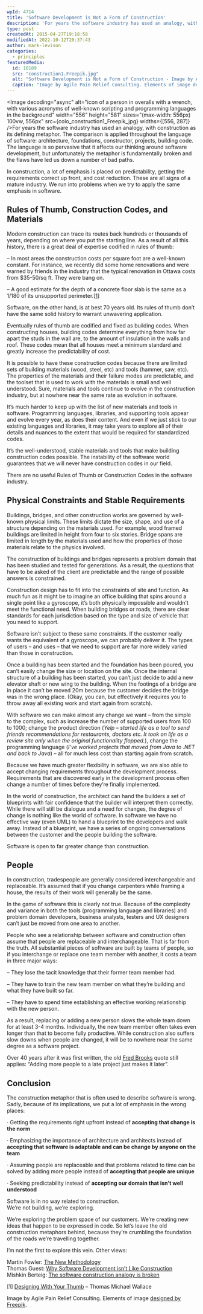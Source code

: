 ```yaml
---
wpId: 4714
title: 'Software Development is Not a Form of Construction'
description: 'For years the software industry has used an analogy, with construction as its defining metaphor. The comparison is applied throughout the language of software: architecture, foundations, constructor, projects, building code. The language is so pervasive that it affects our thinking around software development, but unfortunately the metaphor is fundamentally broken and the flaws have led ...'
type: post
createdAt: 2015-04-27T19:18:58
modifiedAt: 2022-10-12T20:37:43
author: mark-levison
categories:
  - principles
featuredMedia:
  id: 10189
  src: "construction1.Freepik.jpg"
  alt: "Software Development is Not a Form of Construction - Image by Agile Pain Relief Consulting. Elements of image designed by Freepik."
  caption: "Image by Agile Pain Relief Consulting. Elements of image designed by Freepik."
---
```





<Image decoding="async" alt="icon of a person in overalls with a wrench, with various acronyms of well-known scripting and programming languages in the background" width="556" height="581" sizes="(max-width: 556px) 100vw, 556px" src={colo_construction1_Freepik_jpg} widths={[556, 287]} />For years the software industry has used an analogy, with construction as its defining metaphor. The comparison is applied throughout the language of software: architecture, foundations, constructor, projects, building code. The language is so pervasive that it affects our thinking around software development, but unfortunately the metaphor is fundamentally broken and the flaws have led us down a number of bad paths.

In construction, a lot of emphasis is placed on predictability­, getting the requirements correct up front, and cost reduction. These are all signs of a mature industry. We run into problems when we try to apply the same emphasis in software.

## Rules of Thumb, Construction Codes, and Materials

Modern construction can trace its routes back hundreds or thousands of years, depending on where you put the starting line. As a result of all this history, there is a great deal of expertise codified in rules of thumb:

– In most areas the construction costs per square foot are a well-known constant. For instance, we recently did some home renovations and were warned by friends in the industry that the typical renovation in Ottawa costs from $35-50/sq ft. They were bang on.

– A good estimate for the depth of a concrete floor slab is the same as a 1/180 of its unsupported perimeter.\[[1](#footnotes)\]

Software, on the other hand, is at best 70 years old. Its rules of thumb don’t have the same solid history to warrant unwavering application.

Eventually rules of thumb are codified and fixed as building codes. When constructing houses, building codes determine everything from how far apart the studs in the wall are, to the amount of insulation in the walls and roof. These codes mean that all houses meet a minimum standard and greatly increase the predictability of cost.

It is possible to have these construction codes because there are limited sets of building materials (wood, steel, etc) and tools (hammer, saw, etc). The properties of the materials and their failure modes are predictable, and the toolset that is used to work with the materials is small and well understood. Sure, materials and tools continue to evolve in the construction industry, but at nowhere near the same rate as evolution in software.

It’s much harder to keep up with the list of new materials and tools in software. Programming languages, libraries, and supporting tools appear and evolve every year, as does their content. And even if we just stick to our existing languages and libraries, it may take years to explore all of their details and nuances to the extent that would be required for standardized codes.

It’s the well-understood, stable materials and tools that make building construction codes possible. The instability of the software world guarantees that we will never have construction codes in our field.

There are no useful Rules of Thumb or Construction Codes in the software industry.

## Physical Constraints and Stable Requirements

Buildings, bridges, and other construction works are governed by well-known physical limits. These limits dictate the size, shape, and use of a structure depending on the materials used. For example, wood framed buildings are limited in height from four to six stories. Bridge spans are limited in length by the materials used and how the properties of those materials relate to the physics involved.

The construction of buildings and bridges represents a problem domain that has been studied and tested for generations. As a result, the questions that have to be asked of the client are predictable and the range of possible answers is constrained.

Construction design has to fit into the constraints of site and function. As much fun as it might be to imagine an office building that spins around a single point like a gyroscope, it’s both physically impossible and wouldn’t meet the functional need. When building bridges or roads, there are clear standards for each jurisdiction based on the type and size of vehicle that you need to support.

Software isn’t subject to these same constraints. If the customer really wants the equivalent of a gyroscope, we can probably deliver it. The types of users – and uses – that we need to support are far more widely varied than those in construction.

Once a building has been started and the foundation has been poured, you can’t easily change the size or location on the site. Once the internal structure of a building has been started, you can’t just decide to add a new elevator shaft or new wing to the building. When the footings of a bridge are in place it can’t be moved 20m because the customer decides the bridge was in the wrong place. (Okay, you can, but effectively it requires you to throw away all existing work and start again from scratch).

With software we can make almost any change we want – from the simple to the complex, such as increase the number of supported users from 100 to 1000; change the product direction (_Yelp – started life as a tool to send friends recommendations for restaurants, doctors etc. It took on life as a review site only when the original functionality flopped._), change the programming language (_I’ve worked projects that moved from Java to .NET and back to Java_) – all for much less cost than starting again from scratch.

Because we have much greater flexibility in software, we are also able to accept changing requirements throughout the development process. Requirements that are discovered early in the development process often change a number of times before they’re finally implemented.

In the world of construction, the architect can hand the builders a set of blueprints with fair confidence that the builder will interpret them correctly. While there will still be dialogue and a need for changes, the degree of change is nothing like the world of software. In software we have no effective way (even UML) to hand a blueprint to the developers and walk away. Instead of a blueprint, we have a series of ongoing conversations between the customer and the people building the software.

Software is open to far greater change than construction.

## People

In construction, tradespeople are generally considered interchangeable and replaceable. It’s assumed that if you change carpenters while framing a house, the results of their work will generally be the same.

In the game of software this is clearly not true. Because of the complexity and variance in both the tools (programming language and libraries) and problem domain developers, business analysts, testers and UX designers can’t just be moved from one area to another.

People who see a relationship between software and construction often assume that people are replaceable and interchangeable. That is far from the truth. All substantial pieces of software are built by teams of people, so if you interchange or replace one team member with another, it costs a team in three major ways:

– They lose the tacit knowledge that their former team member had.

– They have to train the new team member on what they’re building and what they have built so far.

– They have to spend time establishing an effective working relationship with the new person.

As a result, replacing or adding a new person slows the whole team down for at least 3-4 months. Individually, the new team member often takes even longer than that to become fully productive. While construction also suffers slow downs when people are changed, it will be to nowhere near the same degree as a software project.

Over 40 years after it was first written, the old [Fred Brooks](https://en.wikipedia.org/wiki/The_Mythical_Man-Month) quote still applies: “Adding more people to a late project just makes it later”.

## Conclusion

The construction metaphor that is often used to describe software is wrong. Sadly, because of its implications, we put a lot of emphasis in the wrong places:

· Getting the requirements right upfront instead of **accepting that change is the norm**

· Emphasizing the importance of architecture and architects instead of **accepting that software is adaptable and can be change by anyone on the team**

· Assuming people are replaceable and that problems related to time can be solved by adding more people instead of **accepting that people are unique**

· Seeking predictability instead of **accepting our domain that isn’t well understood**

Software is in no way related to construction.  
We’re not building, we’re exploring.

We’re exploring the problem space of our customers. We’re creating new ideas that happen to be expressed in code. So let’s leave the old construction metaphors behind, because they’re crumbling the foundation of the roads we’re travelling together.

I’m not the first to explore this vein. Other views:

Martin Fowler: [The New Methodology](https://www.martinfowler.com/articles/newMethodology.html#SeparationOfDesignAndConstruction)  
Thomas Guest: [Why Software Development isn’t Like Construction](https://wordaligned.org/articles/why-software-development-isnt-like-construction)  
Mishkin Berteig: [The software construction analogy is broken](https://www.kuro5hin.org/story/2003/3/13/211831/159)

\[1\] [Designing With Your Thumb](https://www.beingbrunel.com/designing-with-your-thumb/) – Thomas Michael Wallace

Image by Agile Pain Relief Consulting. Elements of image [designed by Freepik](https://www.freepik.com/).